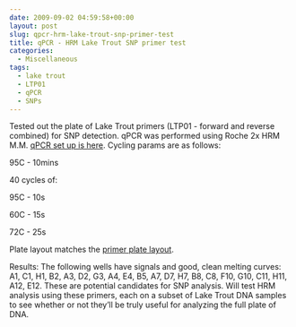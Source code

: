 ```yaml
---
date: 2009-09-02 04:59:58+00:00
layout: post
slug: qpcr-hrm-lake-trout-snp-primer-test
title: qPCR - HRM Lake Trout SNP primer test
categories:
  - Miscellaneous
tags:
  - lake trout
  - LTP01
  - qPCR
  - SNPs
---
```


Tested out the plate of Lake Trout primers (LTP01 - forward and reverse combined) for SNP detection. qPCR was performed using Roche 2x HRM M.M. [qPCR set up is here](https://eagle.fish.washington.edu/Arabidopsis/Notebook%20Workup%20Files/20090901-01.jpg). Cycling params are as follows:

95C - 10mins

40 cycles of:

95C - 10s

60C - 15s

72C - 25s

Plate layout matches the [primer plate layout](https://spreadsheets.google.com/ccc?key=tg7mtIbECmdwRrBdQr3lOnA).

Results: The following wells have signals and good, clean melting curves: A1, C1, H1, B2, A3, D2, G3, A4, E4, B5, A7, D7, H7, B8, C8, F10, G10, C11, H11, A12, E12. These are potential candidates for SNP analysis. Will test HRM analysis using these primers, each on a subset of Lake Trout DNA samples to see whether or not they'll be truly useful for analyzing the full plate of DNA.
